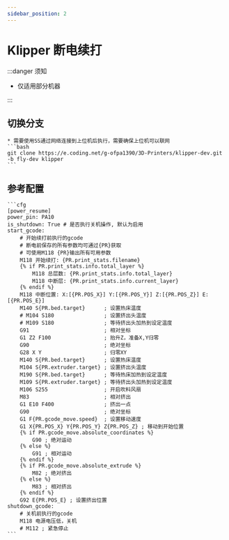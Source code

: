 ```yaml
---
sidebar_position: 2
---
```


# Klipper 断电续打

:::danger 须知

* 仅适用部分机器

:::

## 切换分支
    * 需要使用SS通过网络连接到上位机后执行，需要确保上位机可以联网
    ```bash
    git clone https://e.coding.net/g-ofpa1390/3D-Printers/klipper-dev.git -b fly-dev klipper
    ```

## 参考配置

    ```cfg
    [power_resume]
    power_pin: PA10
    is_shutdown: True # 是否执行关机操作, 默认为启用
    start_gcode:
        # 开始续打前执行的gcode
        # 断电前保存的所有参数均可通过{PR}获取
        # 可使用M118 {PR}输出所有可用参数
        M118 开始续打: {PR.print_stats.filename}
        {% if PR.print_stats.info.total_layer %}
            M118 总层数: {PR.print_stats.info.total_layer}
            M118 中断层: {PR.print_stats.info.current_layer}
        {% endif %}
        M118 中断位置: X:[{PR.POS_X}] Y:[{PR.POS_Y}] Z:[{PR.POS_Z}] E:[{PR.POS_E}]
        M140 S{PR.bed.target}      ; 设置热床温度
        # M104 S180                ; 设置挤出头温度
        # M109 S180                ; 等待挤出头加热到设定温度
        G91                        ; 相对坐标
        G1 Z2 F100                 ; 抬升Z，准备X,Y归零
        G90                        ; 绝对坐标
        G28 X Y                    ; 归零XY
        M140 S{PR.bed.target}      ; 设置热床温度
        M104 S{PR.extruder.target} ; 设置挤出头温度
        M190 S{PR.bed.target}      ; 等待热床加热到设定温度
        M109 S{PR.extruder.target} ; 等待挤出头加热到设定温度
        M106 S255                  ; 开启吹料风扇
        M83                        ; 相对挤出
        G1 E10 F400                ; 挤出一点
        G90                        ; 绝对坐标
        G1 F{PR.gcode_move.speed}  ; 设置移动速度
        G1 X{PR.POS_X} Y{PR.POS_Y} Z{PR.POS_Z} ; 移动到开始位置
        {% if PR.gcode_move.absolute_coordinates %}
            G90 ; 绝对运动
        {% else %}
            G91 ; 相对运动
        {% endif %}
        {% if PR.gcode_move.absolute_extrude %}
            M82 ; 绝对挤出
        {% else %}
            M83 ; 相对挤出
        {% endif %}
        G92 E{PR.POS_E} ; 设置挤出位置
    shutdown_gcode:
        # 关机前执行的gcode
        M118 电源电压低，关机
        # M112 ; 紧急停止
    ```